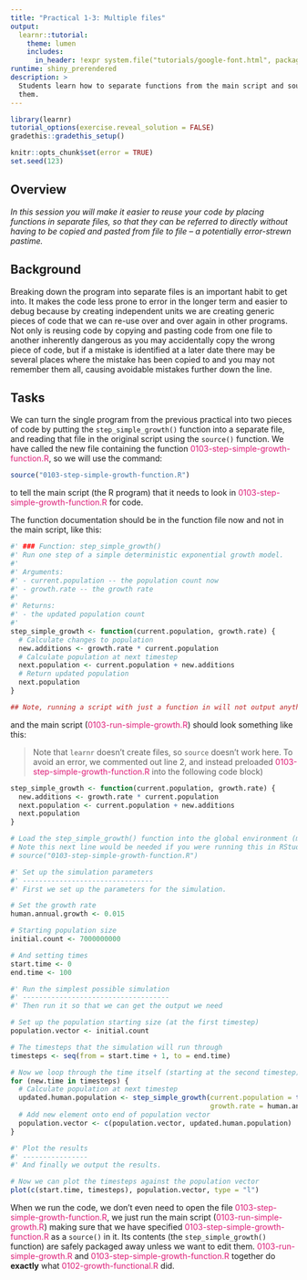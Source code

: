```yaml
---
title: "Practical 1-3: Multiple files"
output:
  learnr::tutorial:
    theme: lumen
    includes:
      in_header: !expr system.file("tutorials/google-font.html", package = "RPiR")
runtime: shiny_prerendered
description: >
  Students learn how to separate functions from the main script and source() 
  them.
---
```


```r
library(learnr)
tutorial_options(exercise.reveal_solution = FALSE)
gradethis::gradethis_setup()

knitr::opts_chunk$set(error = TRUE)
set.seed(123)
```

## Overview
*In this session you will make it easier to reuse your code by placing functions
in separate files, so that they can be referred to directly without having to be
copied and pasted from file to file -- a potentially error-strewn pastime.*

## Background

Breaking down the program into separate files is an important habit to get into. 
It makes the code less prone to error in the longer term and easier to debug 
because by creating independent units we are creating generic pieces of code 
that we can re-use over and over again in other programs. Not only is reusing 
code by copying and pasting code from one file to another inherently dangerous 
as you may accidentally copy the wrong piece of code, but if a mistake is 
identified at a later date there may be several places where the mistake has been 
copied to and you may not remember them all, causing avoidable mistakes further 
down the line.

## Tasks

We can turn the single program from the previous practical into two pieces of 
code by putting the `step_simple_growth()` function into a separate file, and 
reading that file in the original script using the `source()` function. We have
called the new file containing the function 
<span style="color: #dd1c77;">0103-step-simple-growth-function.R</span>, so we 
will use the command:

```r
source("0103-step-simple-growth-function.R")
``` 

to tell the main script (the R program) that it needs to look in 
<span style="color: #dd1c77;">0103-step-simple-growth-function.R</span> for
code. 

The function documentation should be in the function file now and not 
in the main script, like this:

```r
#' ### Function: step_simple_growth() 
#' Run one step of a simple deterministic exponential growth model. 
#'
#' Arguments: 
#' - current.population -- the population count now
#' - growth.rate -- the growth rate 
#'
#' Returns:
#' - the updated population count
#'
step_simple_growth <- function(current.population, growth.rate) {
  # Calculate changes to population
  new.additions <- growth.rate * current.population
  # Calculate population at next timestep
  next.population <- current.population + new.additions
  # Return updated population
  next.population
}

## Note, running a script with just a function in will not output anything
```

and the main script (<span style="color: #dd1c77;">0103-run-simple-growth.R</span>) 
should look 
something like this:

> Note that `learnr` doesn't create files, so `source` doesn't work here. To 
avoid an error, we commented out line 2, and instead preloaded
<span style="color: #dd1c77;">0103-step-simple-growth-function.R</span> into the
following code block)

```r
step_simple_growth <- function(current.population, growth.rate) {
  new.additions <- growth.rate * current.population
  next.population <- current.population + new.additions
  next.population
}
```

```r
# Load the step_simple_growth() function into the global environment (my workspace)
# Note this next line would be needed if you were running this in RStudio
# source("0103-step-simple-growth-function.R")

#' Set up the simulation parameters
#' --------------------------------
#' First we set up the parameters for the simulation.

# Set the growth rate
human.annual.growth <- 0.015

# Starting population size
initial.count <- 7000000000

# And setting times
start.time <- 0
end.time <- 100

#' Run the simplest possible simulation
#' ------------------------------------
#' Then run it so that we can get the output we need

# Set up the population starting size (at the first timestep)
population.vector <- initial.count

# The timesteps that the simulation will run through
timesteps <- seq(from = start.time + 1, to = end.time)

# Now we loop through the time itself (starting at the second timestep)
for (new.time in timesteps) {
  # Calculate population at next timestep
  updated.human.population <- step_simple_growth(current.population = tail(population.vector, 1), 
                                                 growth.rate = human.annual.growth)
  # Add new element onto end of population vector
  population.vector <- c(population.vector, updated.human.population)
}

#' Plot the results
#' ----------------
#' And finally we output the results.

# Now we can plot the timesteps against the population vector
plot(c(start.time, timesteps), population.vector, type = "l")
```

When we run the code, we don't even need to open the file 
<span style="color: #dd1c77;">0103-step-simple-growth-function.R</span>, 
we just run the main script
(<span style="color: #dd1c77;">0103-run-simple-growth.R</span>) making sure that 
we have specified 
<span style="color: #dd1c77;">0103-step-simple-growth-function.R</span> as a 
`source()` in it. Its contents (the `step_simple_growth()` function) are safely 
packaged away unless we want to edit them. 
<span style="color: #dd1c77;">0103-run-simple-growth.R</span> and 
<span style="color: #dd1c77;">0103-step-simple-growth-function.R</span>
together do **exactly** what 
<span style="color: #dd1c77;">0102-growth-functional.R</span> did. 
